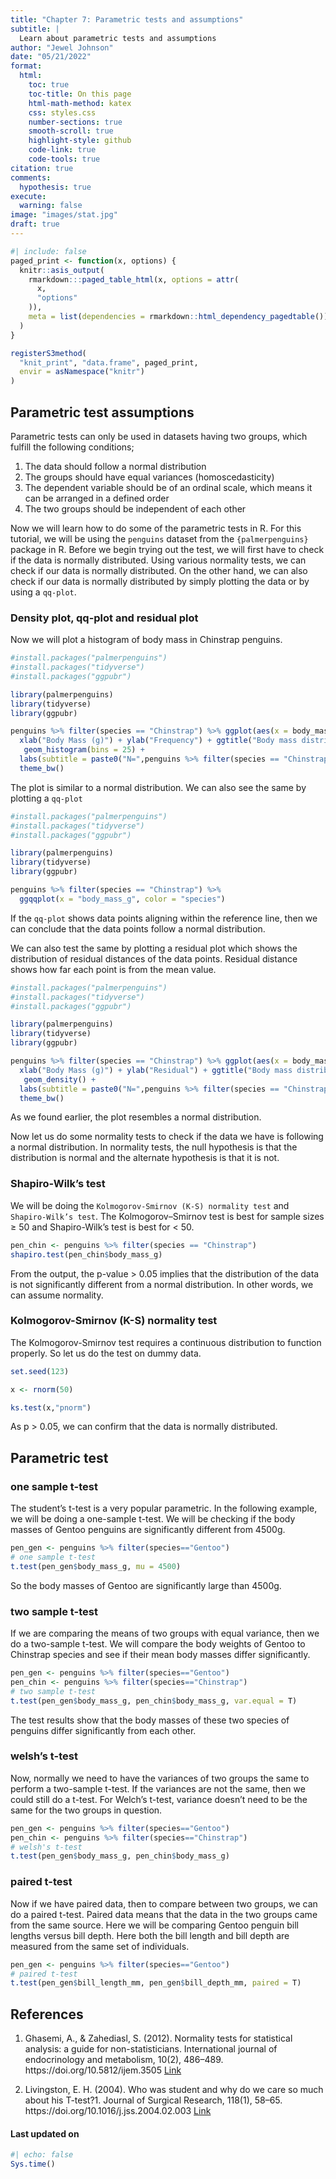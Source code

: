 ```yaml
---
title: "Chapter 7: Parametric tests and assumptions"
subtitle: |
  Learn about parametric tests and assumptions
author: "Jewel Johnson"
date: "05/21/2022"
format:
  html:
    toc: true
    toc-title: On this page
    html-math-method: katex
    css: styles.css
    number-sections: true
    smooth-scroll: true
    highlight-style: github
    code-link: true
    code-tools: true
citation: true
comments:
  hypothesis: true
execute: 
  warning: false
image: "images/stat.jpg"
draft: true
---
```


```r
#| include: false
paged_print <- function(x, options) {
  knitr::asis_output(
    rmarkdown:::paged_table_html(x, options = attr(
      x,
      "options"
    )),
    meta = list(dependencies = rmarkdown::html_dependency_pagedtable())
  )
}

registerS3method(
  "knit_print", "data.frame", paged_print,
  envir = asNamespace("knitr")
)
```

## Parametric test assumptions

Parametric tests can only be used in datasets having two groups, which fulfill the following conditions;

1.  The data should follow a normal distribution
2.  The groups should have equal variances (homoscedasticity)
3.  The dependent variable should be of an ordinal scale, which means it can be arranged in a defined order
4.  The two groups should be independent of each other

Now we will learn how to do some of the parametric tests in R. For this tutorial, we will be using the `penguins` dataset from the `{palmerpenguins}` package in R. Before we begin trying out the test, we will first have to check if the data is normally distributed. Using various normality tests, we can check if our data is normally distributed. On the other hand, we can also check if our data is normally distributed by simply plotting the data or by using a `qq-plot`.

### Density plot, qq-plot and residual plot

Now we will plot a histogram of body mass in Chinstrap penguins.

```r
#install.packages("palmerpenguins")
#install.packages("tidyverse")
#install.packages("ggpubr")

library(palmerpenguins)
library(tidyverse)
library(ggpubr)

penguins %>% filter(species == "Chinstrap") %>% ggplot(aes(x = body_mass_g)) + 
  xlab("Body Mass (g)") + ylab("Frequency") + ggtitle("Body mass distribution") + 
   geom_histogram(bins = 25) + 
  labs(subtitle = paste0("N=",penguins %>% filter(species == "Chinstrap") %>% nrow())) +
  theme_bw()
```

The plot is similar to a normal distribution. We can also see the same by plotting a `qq-plot`

```r
#install.packages("palmerpenguins")
#install.packages("tidyverse")
#install.packages("ggpubr")

library(palmerpenguins)
library(tidyverse)
library(ggpubr)

penguins %>% filter(species == "Chinstrap") %>% 
  ggqqplot(x = "body_mass_g", color = "species")
```

If the `qq-plot` shows data points aligning within the reference line, then we can conclude that the data points follow a normal distribution.

We can also test the same by plotting a residual plot which shows the distribution of residual distances of the data points. Residual distance shows how far each point is from the mean value.

```r
#install.packages("palmerpenguins")
#install.packages("tidyverse")
#install.packages("ggpubr")

library(palmerpenguins)
library(tidyverse)
library(ggpubr)

penguins %>% filter(species == "Chinstrap") %>% ggplot(aes(x = body_mass_g)) + 
  xlab("Body Mass (g)") + ylab("Residual") + ggtitle("Body mass distribution") + 
   geom_density() + 
  labs(subtitle = paste0("N=",penguins %>% filter(species == "Chinstrap") %>% nrow())) +
  theme_bw()
```

As we found earlier, the plot resembles a normal distribution.

Now let us do some normality tests to check if the data we have is following a normal distribution. In normality tests, the null hypothesis is that the distribution is normal and the alternate hypothesis is that it is not.

### Shapiro-Wilk's test

We will be doing the `Kolmogorov-Smirnov (K-S) normality test` and `Shapiro-Wilk’s test`. The Kolmogorov--Smirnov test is best for sample sizes ≥ 50 and Shapiro-Wilk's test is best for \< 50.

```r
pen_chin <- penguins %>% filter(species == "Chinstrap")
shapiro.test(pen_chin$body_mass_g)
```

From the output, the p-value \> 0.05 implies that the distribution of the data is not significantly different from a normal distribution. In other words, we can assume normality.

### Kolmogorov-Smirnov (K-S) normality test

The Kolmogorov-Smirnov test requires a continuous distribution to function properly. So let us do the test on dummy data.

```r
set.seed(123)

x <- rnorm(50)

ks.test(x,"pnorm")
```

As p \> 0.05, we can confirm that the data is normally distributed.

## Parametric test

### one sample t-test

The student's t-test is a very popular parametric. In the following example, we will be doing a one-sample t-test. We will be checking if the body masses of Gentoo penguins are significantly different from 4500g.

```r
pen_gen <- penguins %>% filter(species=="Gentoo")
# one sample t-test
t.test(pen_gen$body_mass_g, mu = 4500)
```

So the body masses of Gentoo are significantly large than 4500g.

### two sample t-test

If we are comparing the means of two groups with equal variance, then we do a two-sample t-test. We will compare the body weights of Gentoo to Chinstrap species and see if their mean body masses differ significantly.

```r
pen_gen <- penguins %>% filter(species=="Gentoo")
pen_chin <- penguins %>% filter(species=="Chinstrap")
# two sample t-test
t.test(pen_gen$body_mass_g, pen_chin$body_mass_g, var.equal = T)
```

The test results show that the body masses of these two species of penguins differ significantly from each other.

### welsh's t-test

Now, normally we need to have the variances of two groups the same to perform a two-sample t-test. If the variances are not the same, then we could still do a t-test. For Welch's t-test, variance doesn't need to be the same for the two groups in question.

```r
pen_gen <- penguins %>% filter(species=="Gentoo")
pen_chin <- penguins %>% filter(species=="Chinstrap")
# welsh's t-test
t.test(pen_gen$body_mass_g, pen_chin$body_mass_g)
```

### paired t-test

Now if we have paired data, then to compare between two groups, we can do a paired t-test. Paired data means that the data in the two groups came from the same source. Here we will be comparing Gentoo penguin bill lengths versus bill depth. Here both the bill length and bill depth are measured from the same set of individuals.

```r
pen_gen <- penguins %>% filter(species=="Gentoo")
# paired t-test
t.test(pen_gen$bill_length_mm, pen_gen$bill_depth_mm, paired = T)
```

## References

1.  Ghasemi, A., & Zahediasl, S. (2012). Normality tests for statistical analysis: a guide for non-statisticians. International journal of endocrinology and metabolism, 10(2), 486--489. https://doi.org/10.5812/ijem.3505 [Link](https://www.ncbi.nlm.nih.gov/pmc/articles/PMC3693611/)

2.  Livingston, E. H. (2004). Who was student and why do we care so much about his T-test?1. Journal of Surgical Research, 118(1), 58--65. https://doi.org/10.1016/j.jss.2004.02.003 [Link](https://www.sciencedirect.com/science/article/abs/pii/S0022480404000496)

#### Last updated on {.unnumbered .unlisted}

```r
#| echo: false
Sys.time()
```

<a hidden href="https://info.flagcounter.com/ynrK"><img src="https://s11.flagcounter.com/count2/ynrK/bg_000000/txt_FFFFFF/border_F0F0F0/columns_5/maxflags_25/viewers_0/labels_1/pageviews_1/flags_0/percent_0/" alt="Flag Counter" border="0"/></a>
